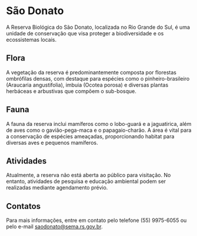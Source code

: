 # São Donato

A Reserva Biológica do São Donato, localizada no Rio Grande do Sul, é uma unidade de conservação que visa proteger a biodiversidade e os ecossistemas locais.

## Flora

A vegetação da reserva é predominantemente composta por florestas ombrófilas densas, com destaque para espécies como o pinheiro-brasileiro (Araucaria angustifolia), imbuia (Ocotea porosa) e diversas plantas herbáceas e arbustivas que compõem o sub-bosque.

## Fauna

A fauna da reserva inclui mamíferos como o lobo-guará e a jaguatirica, além de aves como o gavião-pega-maca e o papagaio-charão. A área é vital para a conservação de espécies ameaçadas, proporcionando habitat para diversas aves e pequenos mamíferos.

## Atividades

Atualmente, a reserva não está aberta ao público para visitação. No entanto, atividades de pesquisa e educação ambiental podem ser realizadas mediante agendamento prévio.

## Contatos

Para mais informações, entre em contato pelo telefone (55) 9975-6055 ou pelo e-mail saodonato@sema.rs.gov.br.
